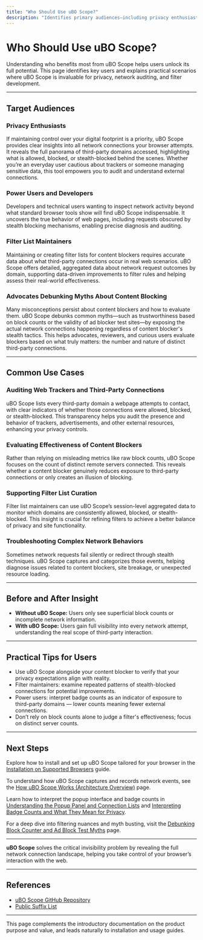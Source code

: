 ```yaml
---
title: "Who Should Use uBO Scope?"
description: "Identifies primary audiences—including privacy enthusiasts, power users, filter list maintainers, and those debunking content blocking myths. Presents common use cases, such as auditing web trackers, evaluating blocker effectiveness, and supporting filter list curation."
---
```


# Who Should Use uBO Scope?

Understanding who benefits most from uBO Scope helps users unlock its full potential. This page identifies key users and explains practical scenarios where uBO Scope is invaluable for privacy, network auditing, and filter development.

---

## Target Audiences

### Privacy Enthusiasts

If maintaining control over your digital footprint is a priority, uBO Scope provides clear insights into all network connections your browser attempts. It reveals the full panorama of third-party domains accessed, highlighting what is allowed, blocked, or stealth-blocked behind the scenes. Whether you’re an everyday user cautious about trackers or someone managing sensitive data, this tool empowers you to audit and understand external connections.

### Power Users and Developers

Developers and technical users wanting to inspect network activity beyond what standard browser tools show will find uBO Scope indispensable. It uncovers the true behavior of web pages, including requests obscured by stealth blocking mechanisms, enabling precise diagnosis and auditing.

### Filter List Maintainers

Maintaining or creating filter lists for content blockers requires accurate data about what third-party connections occur in real web scenarios. uBO Scope offers detailed, aggregated data about network request outcomes by domain, supporting data-driven improvements to filter rules and helping assess their real-world effectiveness.

### Advocates Debunking Myths About Content Blocking

Many misconceptions persist about content blockers and how to evaluate them. uBO Scope debunks common myths—such as trustworthiness based on block counts or the validity of ad blocker test sites—by exposing the actual network connections happening regardless of content blocker's stealth tactics. This helps advocates, reviewers, and curious users evaluate blockers based on what truly matters: the number and nature of distinct third-party connections.

---

## Common Use Cases

### Auditing Web Trackers and Third-Party Connections

uBO Scope lists every third-party domain a webpage attempts to contact, with clear indicators of whether those connections were allowed, blocked, or stealth-blocked. This transparency helps you audit the presence and behavior of trackers, advertisements, and other external resources, enhancing your privacy controls.

### Evaluating Effectiveness of Content Blockers

Rather than relying on misleading metrics like raw block counts, uBO Scope focuses on the count of distinct remote servers connected. This reveals whether a content blocker genuinely reduces exposure to third-party connections or only creates an illusion of blocking.

### Supporting Filter List Curation

Filter list maintainers can use uBO Scope’s session-level aggregated data to monitor which domains are consistently allowed, blocked, or stealth-blocked. This insight is crucial for refining filters to achieve a better balance of privacy and site functionality.

### Troubleshooting Complex Network Behaviors

Sometimes network requests fail silently or redirect through stealth techniques. uBO Scope captures and categorizes those events, helping diagnose issues related to content blockers, site breakage, or unexpected resource loading.

---

## Before and After Insight

- **Without uBO Scope:** Users only see superficial block counts or incomplete network information.
- **With uBO Scope:** Users gain full visibility into every network attempt, understanding the real scope of third-party interaction.

---

## Practical Tips for Users

- Use uBO Scope alongside your content blocker to verify that your privacy expectations align with reality.
- Filter maintainers: examine repeated patterns of stealth-blocked connections for potential improvements.
- Power users: interpret badge counts as an indicator of exposure to third-party domains — lower counts meaning fewer external connections.
- Don’t rely on block counts alone to judge a filter's effectiveness; focus on distinct server counts.

---

## Next Steps

Explore how to install and set up uBO Scope tailored for your browser in the [Installation on Supported Browsers](/getting-started/foundation-setup/installation-instructions) guide.

To understand how uBO Scope captures and records network events, see the [How uBO Scope Works (Architecture Overview)](/overview/architecture-concepts/system-architecture) page.

Learn how to interpret the popup interface and badge counts in [Understanding the Popup Panel and Connection Lists](/guides/analyzing-network-connections/understanding-popup-ui) and [Interpreting Badge Counts and What They Mean for Privacy](/guides/analyzing-network-connections/interpreting-badge-counts).

For a deep dive into filtering nuances and myth busting, visit the [Debunking Block Counter and Ad Block Test Myths](/guides/advanced-practices/debunking-myths) page.

---

**uBO Scope** solves the critical invisibility problem by revealing the full network connection landscape, helping you take control of your browser’s interaction with the web.

---

## References

- [uBO Scope GitHub Repository](https://github.com/gorhill/uBO-Scope)
- [Public Suffix List](https://publicsuffix.org/list/)

---

This page complements the introductory documentation on the product purpose and value, and leads naturally to installation and usage guides.